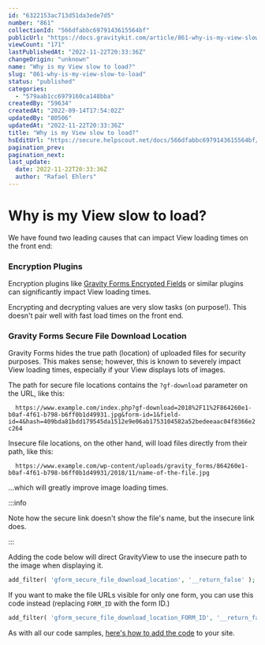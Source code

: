 ```yaml
---
id: "6322153ac713d51da3ede7d5"
number: "861"
collectionId: "566dfabbc6979143615564bf"
publicUrl: "https://docs.gravitykit.com/article/861-why-is-my-view-slow-to-load"
viewCount: "171"
lastPublishedAt: "2022-11-22T20:33:36Z"
changeOrigin: "unknown"
name: "Why is my View slow to load?"
slug: "861-why-is-my-view-slow-to-load"
status: "published"
categories: 
  - "579aab1cc6979160ca148bba"
createdBy: "59634"
createdAt: "2022-09-14T17:54:02Z"
updatedBy: "80506"
updatedAt: "2022-11-22T20:33:36Z"
title: "Why is my View slow to load?"
hsEditUrl: "https://secure.helpscout.net/docs/566dfabbc6979143615564bf/article/6322153ac713d51da3ede7d5"
pagination_prev: 
pagination_next: 
last_update:
  date: 2022-11-22T20:33:36Z
  author: "Rafael Ehlers"
---
```


# Why is my View slow to load?

We have found two leading causes that can impact View loading times on the front end:

### Encryption Plugins

Encryption plugins like [Gravity Forms Encrypted Fields](https://codecanyon.net/item/gravity-forms-encrypted-fields/18564931) or similar plugins can significantly impact View loading times.

Encrypting and decrypting values are very slow tasks (on purpose!). This doesn't pair well with fast load times on the front end.

### Gravity Forms Secure File Download Location

Gravity Forms hides the true path (location) of uploaded files for security purposes. This makes sense; however, this is known to severely impact View loading times, especially if your View displays lots of images.

The path for secure file locations contains the `?gf-download` parameter on the URL, like this:

`	https://www.example.com/index.php?gf-download=2018%2F11%2F864260e1-b0af-4f61-b798-b6ff0b1d49931.jpg&form-id=1&field-id=4&hash=409bda81bdd179545da1512e9e06ab1753104582a52bedeeaac04f8366e2c264	`

Insecure file locations, on the other hand, will load files directly from their path, like this:

`	https://www.example.com/wp-content/uploads/gravity_forms/864260e1-b0af-4f61-b798-b6ff0b1d49931/2018/11/name-of-the-file.jpg	`

...which will greatly improve image loading times.


:::info

Note how the secure link doesn't show the file's name, but the insecure link does.

:::

  Adding the code below will direct GravityView to use the insecure path to the image when displaying it.

```php
add_filter( 'gform_secure_file_download_location', '__return_false' );
```

If you want to make the file URLs visible for only one form, you can use this code instead (replacing `FORM_ID` with the form ID.)

```php
add_filter( 'gform_secure_file_download_location_FORM_ID', '__return_false' );
```

As with all our code samples, [here's how to add the code](https://docs.gravitykit.com/article/210-where-to-put-code-samples) to your site.